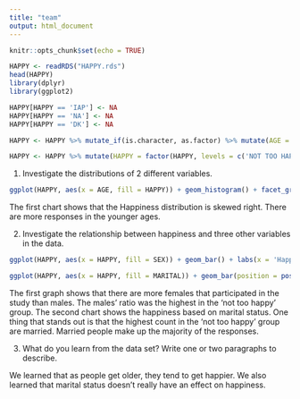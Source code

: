 ---
title: "team"
output: html_document
---

```{r setup, include=FALSE}
knitr::opts_chunk$set(echo = TRUE)
```

```{r}
HAPPY <- readRDS("HAPPY.rds")
head(HAPPY)
library(dplyr)
library(ggplot2)

HAPPY[HAPPY == 'IAP'] <- NA
HAPPY[HAPPY == 'NA'] <- NA
HAPPY[HAPPY == 'DK'] <- NA

HAPPY <- HAPPY %>% mutate_if(is.character, as.factor) %>% mutate(AGE = recode(AGE, "89 OR OLDER" = "89")) %>% mutate(AGE = as.numeric(levels(AGE)[AGE]))

HAPPY <- HAPPY %>% mutate(HAPPY = factor(HAPPY, levels = c('NOT TOO HAPPY', 'PRETTY HAPPY', 'VERY HAPPY')))
```

1. Investigate the distributions of 2 different variables.

```{r}
ggplot(HAPPY, aes(x = AGE, fill = HAPPY)) + geom_histogram() + facet_grid((~SEX))


```
The first chart shows that the Happiness distribution is skewed right. There are more responses in the younger ages.



2. Investigate the relationship between happiness and three other variables in the data.

```{r}
ggplot(HAPPY, aes(x = HAPPY, fill = SEX)) + geom_bar() + labs(x = 'Happiness Type', title = 'Happiness Type per Sex')

ggplot(HAPPY, aes(x = HAPPY, fill = MARITAL)) + geom_bar(position = position_dodge()) + coord_flip()
```

The first graph shows that there are more females that participated in the study than males. The males' ratio was the highest in the 'not too happy' group. The second chart shows the happiness based on marital status. One thing that stands out is that the highest count in the 'not too happy' group are married. Married people make up the majority of the responses.



3. What do you learn from the data set? Write one or two paragraphs to describe.

We learned that as people get older, they tend to get happier. We also learned that marital status doesn't really have an effect on happiness.